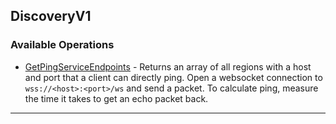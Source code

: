 
## DiscoveryV1

### Available Operations

* [GetPingServiceEndpoints](/resources/discovery_v1/get_ping_service_endpoints) - Returns an array of all regions with a host and port that a client can directly ping. Open a websocket connection to `wss://<host>:<port>/ws` and send a packet. To calculate ping, measure the time it takes to get an echo packet back.

---
<GetPingServiceEndpoints />
